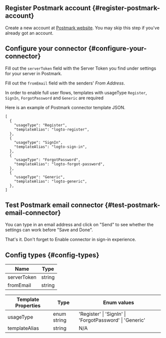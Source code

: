 ## Register Postmark account \{#register-postmark-account}

Create a new account at [Postmark website](https://postmark.com/). You may skip this step if you've already got an account.

## Configure your connector \{#configure-your-connector}

Fill out the `serverToken` field with the Server Token you find under settings for your
server in Postmark.

Fill out the `fromEmail` field with the senders' _From Address_.

In order to enable full user flows, templates with usageType `Register`, `SignIn`, `ForgotPassword` and `Generic` are required

Here is an example of Postmark connector template JSON.

```jsonc
[
  {
    "usageType": "Register",
    "templateAlias": "logto-register",
  },
  {
    "usageType": "SignIn",
    "templateAlias": "logto-sign-in",
  },
  {
    "usageType": "ForgotPassword",
    "templateAlias": "logto-forgot-password",
  },
  {
    "usageType": "Generic",
    "templateAlias": "logto-generic",
  },
]
```

## Test Postmark email connector \{#test-postmark-email-connector}

You can type in an email address and click on "Send" to see whether the settings can work before "Save and Done".

That's it. Don't forget to <MainSiteUrl href="/connectors/email-connectors/#enable-email-sign-up-or-sign-in">Enable connector in sign-in experience</MainSiteUrl>.

## Config types \{#config-types}

| Name        | Type   |
| ----------- | ------ |
| serverToken | string |
| fromEmail   | string |

| Template Properties | Type        | Enum values                                             |
| ------------------- | ----------- | ------------------------------------------------------- |
| usageType           | enum string | 'Register' \| 'SignIn' \| 'ForgotPassword' \| 'Generic' |
| templateAlias       | string      | N/A                                                     |
